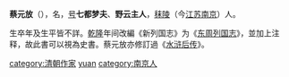 {{Unreferenced|time=2022-01-03T10:25:14+00:00}}
'''蔡元放'''（{{bd|？||18世纪||catIdx=C蔡}}），名'''{{zy|奡|ào}}'''，[[号|号]]'''七都梦夫'''、'''野云主人'''，[[秣陵|秣陵]]（今[[江苏|江苏]][[南京|南京]]）人。

生卒年及生平皆不詳。[[乾隆|乾隆]]年间改編《新列国志》为《[[东周列国志|东周列国志]]》，並加上注释，故此書可以視為史書。蔡元放亦修訂過《[[水浒后传|水浒后传]]》。

{{清朝人物小作品}}
{{normdaten}}
{{DEFAULTSORT:cai yuanfang}}
[[category:清朝作家|category:清朝作家]]
[[category:蔡姓|yuan]]
[[category:南京人|category:南京人]]